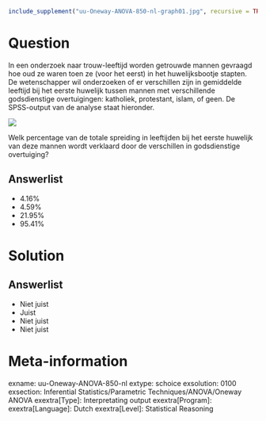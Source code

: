 ```{r, echo = FALSE, results = "hide"}
include_supplement("uu-Oneway-ANOVA-850-nl-graph01.jpg", recursive = TRUE)
```
Question
========
In een onderzoek naar trouw-leeftijd worden getrouwde mannen gevraagd hoe oud ze waren toen ze (voor het eerst) in het huwelijksbootje stapten. De wetenschapper wil onderzoeken of er verschillen zijn in gemiddelde leeftijd bij het eerste huwelijk tussen mannen met verschillende godsdienstige overtuigingen: katholiek, protestant, islam, of geen. De SPSS-output van de analyse staat hieronder.

![](uu-Oneway-ANOVA-850-nl-graph01.jpg)

Welk percentage van de totale spreiding in leeftijden bij het eerste huwelijk van deze mannen wordt verklaard door de verschillen in godsdienstige overtuiging?

Answerlist
----------
* 4.16%
* 4.59%
* 21.95%
* 95.41%


Solution
========

Answerlist
----------
* Niet juist
* Juist
* Niet juist
* Niet juist


Meta-information
================
exname: uu-Oneway-ANOVA-850-nl
extype: schoice
exsolution: 0100
exsection: Inferential Statistics/Parametric Techniques/ANOVA/Oneway ANOVA
exextra[Type]: Interpretating output
exextra[Program]: 
exextra[Language]: Dutch
exextra[Level]: Statistical Reasoning